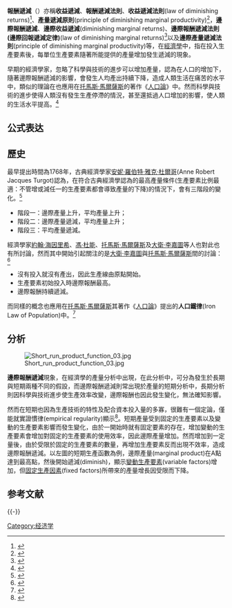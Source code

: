 {{Copy edit|time=2022-01-04T21:05:41+00:00}}
{{Economics sidebar}}
{{NoteTA |G1=Economics}}
'''報酬遞減'''（{{lang-en|'''diminishing returns'''}}）亦稱'''收益遞減'''、'''報酬遞減法則'''、'''收益遞減法則'''(law of diminishing returns)<ref name="law of diminishing returns">{{cite web |url= http://www.britannica.com/EBchecked/topic/163723/diminishing-returns |title= (law of diminishing returns) |accessdate= 2012-02-16 |work=  |publisher= Encyclopædia Britannica, Inc. |date=  |archive-date= 2015-05-03 |archive-url= https://web.archive.org/web/20150503050040/http://www.britannica.com/EBchecked/topic/163723/diminishing-returns |dead-url= no }}</ref>、'''產量遞減原則'''(principle of diminishing marginal productivity)<ref name="principle of diminishing marginal productivity">{{cite web |url= http://www.britannica.com/EBchecked/topic/163723/diminishing-returns |title= (principle of diminishing marginal productivity) |accessdate= 2012-02-16 |publisher= Encyclopædia Britannica, Inc. |date=  |archive-date= 2015-05-03 |archive-url= https://web.archive.org/web/20150503050040/http://www.britannica.com/EBchecked/topic/163723/diminishing-returns |dead-url= no }}</ref>，'''邊際報酬遞減'''、'''邊際收益遞減'''(diminishing marginal returns)、'''邊際報酬遞減法則(邊際回報遞減定律)'''(law of diminishing marginal returns)<ref name="Law of diminishing marginal returns">{{Cite web |url=  |title= 《個體經濟學》|accessdate=2012-02-16 |author=楊雲明 |publisher= 智勝出版社 |date= }}</ref>以及'''邊際產量遞減法則'''(principle of diminishing marginal productivity)等，在[[經濟學|經濟學]]中，指在投入生產要素後，每單位生產要素隨著所能提供的產量增加發生遞減的現象。

早期的經濟學家，忽略了科學與技術的進步可以增加產量，認為在人口的增加下，隨著邊際報酬遞減的影響，會發生人均產出持續下降，造成人類生活在痛苦的水平中，類似的理論在也應用在[[托馬斯·馬爾薩斯|托馬斯·馬爾薩斯]]的著作《[[人口論|人口論]]》中。然而科學與技術的進步使得人類沒有發生生產停滯的情況，甚至還抵過人口增加的影響，使人類的生活水平提高。<ref name="生活水平提高">{{cite web |url = http://www.britannica.com/EBchecked/topic/163723/diminishing-returns |title = Early economists, neglecting the possibility of scientific and technical progress that would improve the means of production,... |accessdate = 2012-02-16 |publisher = Encyclopædia Britannica, Inc. |date =  |archive-date = 2015-05-03 |archive-url = https://web.archive.org/web/20150503050040/http://www.britannica.com/EBchecked/topic/163723/diminishing-returns |dead-url = no }}</ref>

==公式表达==

==歷史==
最早提出時間為1768年，古典經濟學家[[安妮·羅伯特·雅克·杜爾哥|安妮·羅伯特·雅克·杜爾哥]](Anne Robert Jacques Turgot)認為，在符合古典經濟學認為的最高產量條件(生產要素比例最適：不管增或減任一的生產要素都會導致產量的下降)的情況下，會有三階段的變化。<ref name="Anne Robert Jacques Turgot">{{Cite web |url=  |title= 《Observations sur le mémoire de M. de Saint-Péravy en faveur de l’impôt indirect》|accessdate=2012-02-16 |date= 1768|work= |author=Anne Robert Jacques Turgot |publisher= }}</ref>
*階段一：邊際產量上升，平均產量上升；
*階段二：邊際產量遞減，平均產量上升；
*階段三：平均產量遞減。
經濟學家[[約翰‧海因里希|約翰‧海因里希]]、[[馮·杜能|馮·杜能]]、[[托馬斯·馬爾薩斯|托馬斯·馬爾薩斯]]及[[大衛·李嘉圖|大衛·李嘉圖]]等人也對此也有所討論，然而其中開始引起關注的是[[大衛·李嘉圖|大衛·李嘉圖]]與[[托馬斯·馬爾薩斯|托馬斯·馬爾薩斯]]間的討論：<ref name="David Ricardo">{{cite web |url=  |title= An Essay on Profits |accessdate=2012-02-16 |year = 1815 |author=David Ricardo |publisher= |date= }}</ref>
*沒有投入就沒有產出，因此生產線由原點開始。
*生產要素初始投入時邊際報酬最高。
*邊際報酬持續遞減。
而同樣的概念也應用在[[托馬斯·馬爾薩斯|托馬斯·馬爾薩斯]]其著作《[[人口論|人口論]]》提出的'''人口鐵律'''(Iron Law of Population)中。<ref name="Iron Law of Population">{{Cite web |url=  |title= An Essay on the Principle of Population |accessdate=2012-02-16 |year = 1798 |author=Thomas Robert Malthus |publisher= J. Johnson |location = London, England }}</ref>

==分析==
[[File:Short_run_product_function_03.jpg|thumb]]

'''邊際報酬遞減'''現象，在經濟學的產量分析中出現，在此分析中，可分為發生於長期與短期兩種不同的假設，而邊際報酬遞減則常出現於產量的短期分析中，長期分析則因科學與技術進步使生產效率改變，邊際報酬也因此發生變化，無法確知影響。

然而在短期也因為生產技術的特性及配合資本投入量的多寡，很難有一個定論，僅能就實證慣律(empirical regularity)顯示<ref name="empirical regularity">{{cite web |url=  |title= 《個體經濟學》 |accessdate=2012-02-16 |date= |authors = 張寶塔、蔡攀龍 |publisher= |page= 333-337頁 }}</ref>。短期產量受到固定的生產要素以及變動的生產要素影響而發生變化，由於一開始時就有固定要素的存在，增加變動的生產要素會增加對固定的生產要素的使用效率，因此邊際產量增加。然而增加到一定量後，由於受限於固定的生產要素的數量，再增加生產要素反而出現不效率，造成邊際報酬遞減。以左圖的短期生產函數為例，邊際產量(marginal product)在Α點達到最高點，然後開始遞減(diminish)，顯示[[變動生產要素|變動生產要素]](variable factors)增加，但[[固定生產因素|固定生產因素]](fixed factors)所帶來的產量增長因受限而下降。

== 参考文献 ==
{{Reflist|30em}}

{{-}}
{{Microeconomics}}

[[Category:经济学|Category:经济学]]
